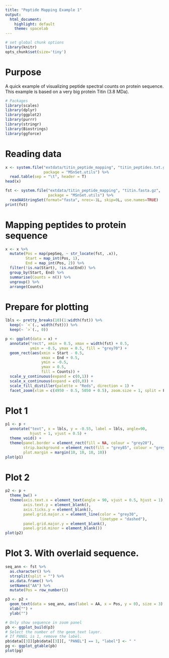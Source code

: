 ```yaml
---
title: "Peptide Mapping Example 1"
output: 
  html_document: 
    highlight: default
    theme: spacelab
---
```


<!--
%\VignetteEngine{knitr::rmarkdown}
%\VignetteIndexEntry{peptide mapping example 1}
%\VignetteKeyword{MSnSet.utils}
%\VignettePackage{MSnSet.utils}
-->

```r
# set global chunk options
library(knitr)
opts_chunk$set(size='tiny')
```


# Purpose

A quick example of visualizing peptide spectral counts on protein sequence. This example is based on a very big protein Titin (3.8 MDa).


```r
# Packages
library(scales)
library(dplyr)
library(ggplot2)
library(purrr)
library(stringr)
library(Biostrings)
library(ggforce)
```


# Reading data
```r
x <- system.file("extdata/titin_peptide_mapping", "titin_peptides.txt.gz", 
                 package = "MSnSet.utils") %>%
  read.table(sep = "\t", header = T)
head(x)

fst <- system.file("extdata/titin_peptide_mapping", "titin.fasta.gz", 
                   package = "MSnSet.utils") %>%
  readAAStringSet(format="fasta", nrec=-1L, skip=0L, use.names=TRUE)
print(fst)
```


# Mapping peptides to protein sequence
```r
x <- x %>%
  mutate(Pos = map(pepSeq, ~ str_locate(fst, .x)),
         Start = map_int(Pos, 1),
         End = map_int(Pos, 2)) %>%
  filter(!is.na(Start), !is.na(End)) %>%
  group_by(Start, End) %>%
  summarise(Counts = n()) %>%
  ungroup() %>%
  arrange(Counts)
```

# Prepare for plotting
```r
lbls <- pretty_breaks(10)(1:width(fst)) %>%
  keep(~ `<`(., width(fst))) %>%
  keep(~ `>`(., 0))

p <- ggplot(data = x) +
  annotate("rect", xmin = 0.5, xmax = width(fst) + 0.5, 
           ymin = -0.5, ymax = 0.5, fill = "grey70") +
  geom_rect(aes(xmin = Start - 0.5,
                xmax = End + 0.5,
                ymin = -0.5,
                ymax = 0.5,
                fill = Counts)) +
  scale_y_continuous(expand = c(0,1)) +
  scale_x_continuous(expand = c(0,0)) +
  scale_fill_distiller(palette = "Reds", direction = 1) +
  facet_zoom(xlim = c(4950 - 0.5, 5050 + 0.5), zoom.size = 1, split = F)
```


# Plot 1
```r
p1 <- p +
  annotate("text", x = lbls, y = -0.55, label = lbls, angle=90, 
           hjust = 1, vjust = 0.5) +
  theme_void() +
  theme(panel.border = element_rect(fill = NA, colour = "grey20"),
        strip.background = element_rect(fill = "grey85", colour = "grey20"),
        plot.margin = margin(10, 10, 10, 10))
plot(p1)
```

# Plot 2
```r
p2 <- p +
  theme_bw() +
  theme(axis.text.x = element_text(angle = 90, vjust = 0.5, hjust = 1),
        axis.text.y = element_blank(),
        axis.ticks.y = element_blank(),
        panel.grid.major.x = element_line(color = "grey30", 
                                          linetype = "dashed"),
        panel.grid.major.y = element_blank(),
        panel.grid.minor = element_blank())
plot(p2)
```


# Plot 3. With overlaid sequence.
```r
seq_ann <- fst %>%
  as.character() %>%
  strsplit(split = "") %>%
  as.data.frame() %>%
  setNames("AA") %>%
  mutate(Pos = row_number())

p3 <- p2 +   
  geom_text(data = seq_ann, aes(label = AA, x = Pos, y = 0), size = 3) +
  xlab("") + 
  ylab("")

# Only show sequence in zoom panel
pb <- ggplot_build(p3)
# Select the number of the geom_text layer.
# If PANEL is 1, remove the label.
pb$data[[3]][pb$data[[3]][, "PANEL"] == 1, "label"] <- " "
pg <- ggplot_gtable(pb)
plot(pg)
```

